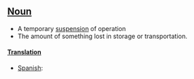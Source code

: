 ==[[Noun]]==
*A temporary [[suspension]] of operation 
*The amount of something lost in storage or transportation.

====[[Translation]]====
*[[Spanish]]:
